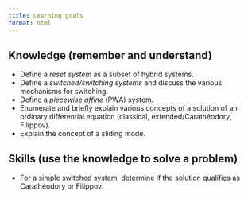 ```yaml
---
title: Learning goals
format: html
---
```


## Knowledge (remember and understand)

- Define a *reset system* as a subset of hybrid systems.
- Define a *switched/switching systems* and discuss the various mechanisms for switching.
- Define a *piecewise affine* (PWA) system.
- Enumerate and briefly explain various concepts of a solution of an ordinary differential equation (classical, extended/Carathéodory, Filippov).
- Explain the concept of a sliding mode.

## Skills (use the knowledge to solve a problem)

- For a simple switched system, determine if the solution qualifies as Carathéodory or Filippov.